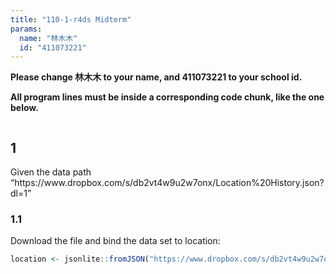 ```yaml
---
title: "110-1-r4ds Midterm"
params:
  name: "林木木"
  id: "411073221"
---
```


**Please change 林木木 to your name, and 411073221 to your school id.**

**All program lines must be inside a corresponding code chunk, like the one below.**


```r

```

## 1

Given the data path "https://www.dropbox.com/s/db2vt4w9u2w7onx/Location%20History.json?dl=1"

### 1.1
Download the file and bind the data set to location: 
```r
location <- jsonlite::fromJSON("https://www.dropbox.com/s/db2vt4w9u2w7onx/Location%20History.json?dl=1")
```

